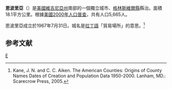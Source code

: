 {{noteTA
|T=zh-hans:恩波里亚 (弗吉尼亚州);zh-hk:恩波里亞 (維珍尼亞州);zh-tw:恩波里亞 (維吉尼亞州);
}}
{{Infobox City
|official_name          = Emporia, Virginia
|nickname               = 
|chinese_name           = 恩波里亞
|motto                  = 
|image_skyline          =  Emporia10.jpg
|imagesize              = 
|image_caption          = downtown Emporia
|image_flag             = 
|image_seal             = <!-- 檔案不存在 Emporia Seal.gif -->
|image_map              = VAMap-doton-Emporia.PNG
|mapsize                = 250px
|map_caption = Location in the Commonwealth of [[Virginia|Virginia]]
|subdivision_type  = 国家
|subdivision_type1 = 州
|subdivision_type2 = 郡县
|subdivision_name  = [[美国|美国]]
|subdivision_name1 = [[弗吉尼亚州|弗吉尼亚州]]
|subdivision_name2 = [[独立市|独立市]]
|leader_title = 市长
|leader_name            = Samuel W. Adams
|established_title      = 成立
|established_date       = 1967年
|area_magnitude         = 
|area_total_sq_mi        = 7.0
|area_total             = 18.1
|area_land_sq_mi         = 6.9
|area_land              = 17.8
|area_water_sq_mi        = 0.1
|area_water             = 0.2
|population_as_of       = 2005
|population_total       = 5587
|population_metro       = 
|population_density     = 317.5
|population_density_sq_mi = 821.9
|timezone = [[北美东部时区|北美东部时区]]
|utc_offset = -5
|timezone_DST = [[北美东部时区|北美东部夏令时]]
|utc_offset_DST = -4
|latd= 36 |latm= 41 |lats= 34 |latNS= N
|longd= 77 |longm= 32 |longs= 17 |longEW= W
|elevation              = 39
|elevation_ft           = 128
|website                = http://www.ci.emporia.va.us/
}}
'''恩波里亞'''（{{lang-en|Emporia}}）是[[美國|美國]][[維吉尼亞州|維吉尼亞州]]南部的一個獨立城市、[[格林斯維爾縣_(維吉尼亞州)|格林斯維爾縣]]縣治。面積18.1平方公里。根據[[美國2000年人口普查|美國2000年人口普查]]，共有人口5,665人。

恩波里亞成立於1967年7月31日。城名是[[拉丁語|拉丁語]]「貿易場所」的意思。<ref>Kane, J. N. and C. C. Aiken. The American Counties: Origins of County Names Dates of Creation and Population Data 1950-2000. Lanham, MD.: Scarecrow Press, 2005.</ref>
[[Category:弗吉尼亚州城市|E]]

==参考文献==
<div class="references-small">
<references />
</div>
{{弗吉尼亚州}}